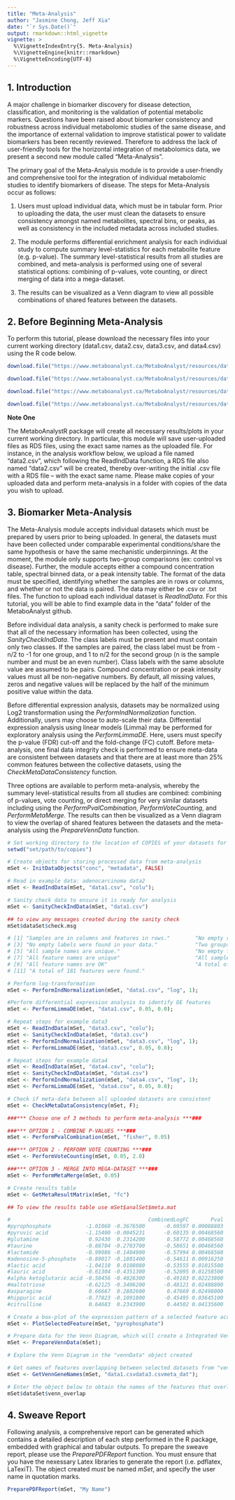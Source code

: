 ```yaml
---
title: "Meta-Analysis"
author: "Jasmine Chong, Jeff Xia"
date: "`r Sys.Date()`"
output: rmarkdown::html_vignette
vignette: >
  %\VignetteIndexEntry{5. Meta-Analysis}
  %\VignetteEngine{knitr::rmarkdown}
  %\VignetteEncoding{UTF-8}
---
```


## 1. Introduction 

A major challenge in biomarker discovery for disease detection, classification, and monitoring is the validation of potential metabolic markers. Questions have been raised about biomarker consistency and robustness across individual metabolomic studies of the same disease, and the importance of external validation to improve statistical power to validate biomarkers has been recently reviewed. Therefore to address the lack of user-friendly tools for the horizontal integration of metabolomics data, we present a second new module called “Meta-Analysis”. 

The primary goal of the Meta-Analysis module is to provide a user-friendly and comprehensive tool for the integration of individual metabolomic studies to identify biomarkers of disease. The steps for Meta-Analysis occur as follows: 

1) Users must upload individual data, which must be in tabular form. Prior to uploading the data, the user must clean the datasets to ensure consistency amongst named metabolites, spectral bins, or peaks, as well as consistency in the included metadata across included studies.

2) The module performs differential enrichment analysis for each individual study to compute summary level-statistics for each metabolite feature (e.g. p-value). The summary level-statistical results from all studies are combined, and meta-analysis is performed using one of several statistical options: combining of p-values, vote counting, or direct merging of data into a mega-dataset.

3) The results can be visualized as a Venn diagram to view all possible combinations of shared features between the datasets.

## 2. Before Beginning Meta-Analysis

To perform this tutorial, please download the necessary files into your current working directory (data1.csv, data2.csv, data3.csv, and data4.csv) using the R code below. 

```r

download.file("https://www.metaboanalyst.ca/MetaboAnalyst/resources/data/data1.csv", "data1.csv", "curl")

download.file("https://www.metaboanalyst.ca/MetaboAnalyst/resources/data/data2.csv", "data2.csv", "curl")

download.file("https://www.metaboanalyst.ca/MetaboAnalyst/resources/data/data3.csv", "data3.csv", "curl")

download.file("https://www.metaboanalyst.ca/MetaboAnalyst/resources/data/data4.csv", "data4.csv", "curl")

```

**Note One**

The MetaboAnalystR package will create all necessary results/plots in your current working directory. In particular, this module will save user-uploaded files as RDS files, using the exact same names as the uploaded file. For instance, in the analysis workflow below, we upload a file named "data2.csv", which following the ReadIndData function, a RDS file also named "data2.csv" will be created, thereby over-writing the initial .csv file with a RDS file -- with the exact same name. Please make copies of your uploaded data and perform meta-analysis in a folder with copies of the data you wish to upload. 

## 3. Biomarker Meta-Analysis

The Meta-Analysis module accepts individual datasets which must be prepared by users prior to being uploaded. In general, the datasets must have been collected under comparable experimental conditions/share the same hypothesis or have the same mechanistic underpinnings. At the moment, the module only supports two-group comparisons (ex: control vs disease). Further, the module accepts either a compound concentration table, spectral binned data, or a peak intensity table. The format of the data must be specified, identifying whether the samples are in rows or columns, and whether or not the data is paired. The data may either be .csv or .txt files. The function to upload each individual dataset is *ReadIndData*. For this tutorial, you will be able to find example data in the "data" folder of the MetaboAnalyst github. 

Before individual data analysis, a sanity check is performed to make sure that all of the necessary information has been collected, using the *SanityCheckIndData*. The class labels must be present and must contain only two classes. If the samples are paired, the class label must be from -n/2 to -1 for one group, and 1 to n/2 for the second group (n is the sample number and must be an even number). Class labels with the same absolute value are assumed to be pairs. Compound concentration or peak intensity values must all be non-negative numbers. By default, all missing values, zeros and negative values will be replaced by the half of the minimum positive value within the data.

Before differential expression analysis, datasets may be normalized using Log2 transformation using the *PerformIndNormalization* function. Additionally, users may choose to auto-scale their data. Differential expression analysis using linear models (Limma) may be performed for exploratory analysis using the *PerformLimmaDE*. Here, users must specify the p-value (FDR) cut-off and the fold-change (FC) cutoff. Before meta-analysis, one final data integrity check is performed to ensure meta-data are consistent between datasets and that there are at least more than 25% common features between the collective datasets, using the *CheckMetaDataConsistency* function.

Three options are available to perform meta-analysis, whereby the summary level-statistical results from all studies are combined: combining of p-values, vote counting, or direct merging for very similar datasets including using the *PerformPvalCombination*, *PerformVoteCounting*, and *PerformMetaMerge*. The results can then be visualized as a Venn diagram to view the overlap of shared features between the datasets and the meta-analysis using the *PrepareVennData* function. 

```r
# Set working directory to the location of COPIES of your datasets for analysis
setwd("set/path/to/copies")

# Create objects for storing processed data from meta-analysis 
mSet <- InitDataObjects("conc", "metadata", FALSE)

# Read in example data: adenocarcinoma data2
mSet <- ReadIndData(mSet, "data1.csv", "colu");

# Sanity check data to ensure it is ready for analysis
mSet <- SanityCheckIndData(mSet, "data1.csv")

## to view any messages created during the sanity check
mSet$dataSet$check.msg

# [1] "Samples are in columns and features in rows."        "No empty rows were found in your data."             
# [3] "No empty labels were found in your data."            "Two groups found: Adenocarcinoma and Adenocarcinoma"
# [5] "All sample names are unique."                        "No empty feature names found"                       
# [7] "All feature names are unique"                        "All sample names are OK"                            
# [9] "All feature names are OK"                            "A total of 83 samples were found."                  
# [11] "A total of 181 features were found."   

# Perform log-transformation
mSet <- PerformIndNormalization(mSet, "data1.csv", "log", 1);

#Perform differential expression analysis to identify DE features
mSet <- PerformLimmaDE(mSet, "data1.csv", 0.05, 0.0);

# Repeat steps for example data3
mSet <- ReadIndData(mSet, "data3.csv", "colu");
mSet <- SanityCheckIndData(mSet, "data3.csv")
mSet <- PerformIndNormalization(mSet, "data3.csv", "log", 1);
mSet <- PerformLimmaDE(mSet, "data3.csv", 0.05, 0.0);

# Repeat steps for example data4
mSet <- ReadIndData(mSet, "data4.csv", "colu");
mSet <- SanityCheckIndData(mSet, "data4.csv")
mSet <- PerformIndNormalization(mSet, "data4.csv", "log", 1);
mSet <- PerformLimmaDE(mSet, "data4.csv", 0.05, 0.0);

# Check if meta-data between all uploaded datasets are consistent
mSet <- CheckMetaDataConsistency(mSet, F);

###*** Choose one of 3 methods to perform meta-analysis ***###

###*** OPTION 1 - COMBINE P-VALUES ***###
mSet <- PerformPvalCombination(mSet, "fisher", 0.05)

###*** OPTION 2 - PERFORM VOTE COUNTING ***###
mSet <- PerformVoteCounting(mSet, 0.05, 2.0)

###*** OPTION 3 - MERGE INTO MEGA-DATASET ***###
mSet <- PerformMetaMerge(mSet, 0.05)

# Create results table
mSet <- GetMetaResultMatrix(mSet, "fc")

## To view the results table use mSet$analSet$meta.mat

#                                            CombinedLogFC       Pval
#pyrophosphate           -1.01060 -0.3676500      -0.69597 0.00088803
#pyruvic acid            -1.15400 -0.0045231      -0.60135 0.00468560
#glutamine                0.92430  0.2314200       0.58772 0.00468560
#taurine                 -0.88704 -0.2703700      -0.58651 0.00468560
#lactamide               -0.99086 -0.1404900      -0.57994 0.00468560
#adenosine-5-phosphate   -0.89017 -0.1801400      -0.54611 0.00916250
#lactic acid             -1.04110  0.0108080      -0.53555 0.01015500
#lauric acid             -0.61304 -0.4351300      -0.52095 0.01258500
#alpha ketoglutaric acid -0.58456 -0.4026300      -0.49103 0.02223800
#maltotriose             -0.62125 -0.3406200      -0.48121 0.02488800
#asparagine               0.66667  0.2802600       0.47669 0.02498000
#hippuric acid           -0.77823 -0.1091800      -0.45495 0.03645100
#citrulline               0.64683  0.2343900       0.44502 0.04135600

# Create a box-plot of the expression pattern of a selected feature across the different datasets included in the meta-analysis
mSet <- PlotSelectedFeature(mSet, "pyrophosphate")

# Prepare data for the Venn Diagram, which will create a Integrated Venn diagram in your working directory (two overlapping circles, highlighting novel biomarker features from the meta-analysis, biomarkers that were consistently identified using meta-analysis and individual DE expression, and biomarkers that were only identified using individual DE expression.)
mSet <- PrepareVennData(mSet);

# Explore the Venn Diagram in the "vennData" object created

# Get names of features overlapping between selected datasets from "vennData"
mSet <- GetVennGeneNames(mSet, "data1.csvdata3.csvmeta_dat");

# Enter the object below to obtain the names of the features that overlap between all of the studies
mSet$dataSet$venn_overlap

```

## 4. Sweave Report

Following analysis, a comprehensive report can be generated which contains a detailed description of each step performed in the R package, embedded with graphical and tabular outputs. To prepare the sweave report, please use the *PreparePDFReport* function. You must ensure that you have the nexessary Latex libraries to generate the report (i.e. pdflatex, LaTexiT). The object created *must* be named *mSet*, and specify the user name in quotation marks. 

```r
PreparePDFReport(mSet, "My Name")
```

